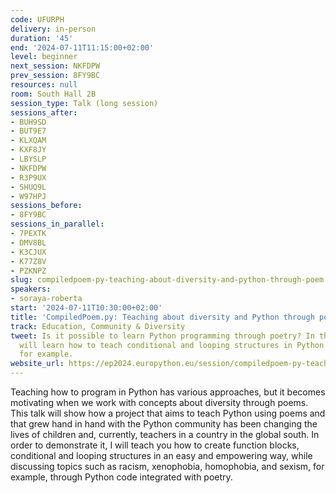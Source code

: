 ```yaml
---
code: UFURPH
delivery: in-person
duration: '45'
end: '2024-07-11T11:15:00+02:00'
level: beginner
next_session: NKFDPW
prev_session: 8FY9BC
resources: null
room: South Hall 2B
session_type: Talk (long session)
sessions_after:
- BUH9SD
- BUT9E7
- KLXQAM
- KXF8JY
- LBYSLP
- NKFDPW
- R3P9UX
- SHUQ9L
- W97HPJ
sessions_before:
- 8FY9BC
sessions_in_parallel:
- 7PEXTK
- DMV8BL
- K3CJUX
- K77Z8V
- PZKNPZ
slug: compiledpoem-py-teaching-about-diversity-and-python-through-poem
speakers:
- soraya-roberta
start: '2024-07-11T10:30:00+02:00'
title: 'CompiledPoem.py: Teaching about diversity and Python through poem'
track: Education, Community & Diversity
tweet: Is it possible to learn Python programming through poetry? In this talk, you
  will learn how to teach conditional and looping structures in Python with diversity,
  for example.
website_url: https://ep2024.europython.eu/session/compiledpoem-py-teaching-about-diversity-and-python-through-poem
---
```


Teaching how to program in Python has various approaches, but it becomes motivating when we work with concepts about diversity through poems. This talk will show how a project that aims to teach Python using poems and that grew hand in hand with the Python community has been changing the lives of children and, currently, teachers in a country in the global south. In order to demonstrate it, I will teach you how to create function blocks, conditional and looping structures in an easy and empowering way, while discussing topics such as racism, xenophobia, homophobia, and sexism, for example, through Python code integrated with poetry.
